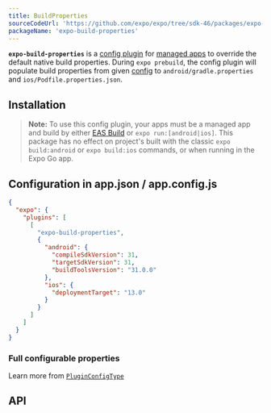 ```yaml
---
title: BuildProperties
sourceCodeUrl: 'https://github.com/expo/expo/tree/sdk-46/packages/expo-build-properties'
packageName: 'expo-build-properties'
---
```



**`expo-build-properties`** is a [config plugin](../../../guides/config-plugins.mdx) for [managed apps](../../../introduction/managed-vs-bare.mdx) to override the default native build properties. During `expo prebuild`, the config plugin will populate build properties from given [config](#configuration-in-appjson--appconfigjs) to `android/gradle.properties` and `ios/Podfile.properties.json`.

<PlatformsSection ios simulator android emulator />

## Installation

> **Note:** To use this config plugin, your apps must be a managed app and build by either [EAS Build](/build/introduction.mdx) or `expo run:[android|ios]`. This package has no effect on project's built with the classic `expo build:android` or `expo build:ios` commands, or when running in the Expo Go app.

<APIInstallSection hideBareInstructions={true} />

## Configuration in app.json / app.config.js

<ConfigPluginExample>

```json
{
  "expo": {
    "plugins": [
      [
        "expo-build-properties",
        {
          "android": {
            "compileSdkVersion": 31,
            "targetSdkVersion": 31,
            "buildToolsVersion": "31.0.0"
          },
          "ios": {
            "deploymentTarget": "13.0"
          }
        }
      ]
    ]
  }
}
```

</ConfigPluginExample>

### Full configurable properties

Learn more from [`PluginConfigType`](#pluginconfigtype)

## API

<APISection packageName="expo-build-properties" apiName="BuildProperties" />
